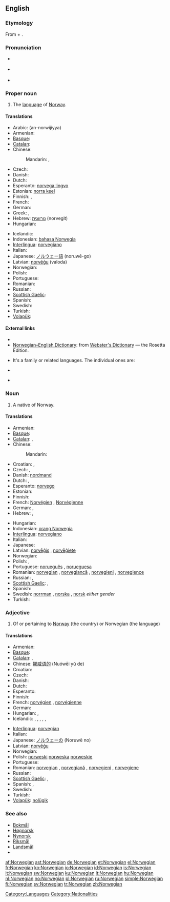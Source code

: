{{interwiktionary|code=no}}
==English==
{{wikipedia}}

===Etymology===
From {{etyl|ML.}} {{term|Norwegia|lang=la}} + {{term|-ian}}.

===Pronunciation===
* {{a|RP}} {{IPA|/nɔːˈwiː.dʒən/}}
* {{a|US}} {{IPA|/nɔːrˈwiː.dʒən/}}
* {{audio|en-us-Norwegian.ogg|Audio (US)}}
*: {{rhymes|iːdʒən}}

===Proper noun===
{{en-proper noun}}

# The [[language]] of [[Norway]].

====Translations====
{{trans-top|language of Norway}}
* Arabic: {{Arab|[[النرويجية|النُرْوِيجِيّة]]}} (an-norwijíyya) {{f}}
* Armenian: {{t-|hy|նորվեգերեն|tr=norvegeren}}
* [[Basque]]: {{t|eu|norvegiera|xs=Basque}}
* [[Catalan]]: {{t+|ca|noruec|m}}
* Chinese:
*: Mandarin: {{t|cmn|挪威語|sc=Hani}}, {{t|cmn|挪威语|tr=Nuówēiyǔ|sc=Hani}}
* Czech: {{t+|cs|norština|f}}
* Danish: {{t-|da|norsk}}
* Dutch: {{t+|nl|Noors|n}}
* Esperanto: [[norvega lingvo]]
* Estonian: [[norra keel]]
* Finnish: {{t+|fi|norjan kieli}}, {{t+|fi|norja}}
* French: {{t+|fr|norvégien|m}}
* German: {{t+|de|Norwegisch|n}}
* Greek: {{t+|el|νορβηγικά|n|p|tr=norviγiká}},  {{t|el|Νορβηγική|f|tr=norviγikí}}
* Hebrew: [[נורווגית]] (norvegit) {{f}}
* Hungarian: {{t+|hu|norvég}}
{{trans-mid}}
* Icelandic: {{t+|is|norska}}
* Indonesian: [[bahasa Norwegia]]
* [[Interlingua]]: [[norvegiano]]
* Italian: {{t+|it|norvegese|m}}
* Japanese: [[ノルウェー語]] (noruwē-go)
* Latvian: [[norvēģu]] (valoda)
* Norwegian: {{t+|no|norsk}}
* Polish: {{t+|pl|norweski|m}}
* Portuguese: {{t+|pt|norueguês|m}}
* Romanian: {{t+|ro|norvegiană|f}}
* Russian: {{t+|ru|норвежский|tr=norvéžskij}}
* [[Scottish Gaelic]]: {{t-|gd|Lochlannais|f|xs=Scottish Gaelic}}
* Spanish: {{t+|es|noruego|m}}
* Swedish: {{t+|sv|norska|c}}
* Turkish: {{t+|tr|Norveççe}}
* [[Volapük]]: {{t|vo|Norgänapük|xs=Volapük}}
{{trans-bottom}}

====External links====
* {{pedialite|Norwegian language}}
* [http://www.websters-online-dictionary.org/definition/Norwegian-english/ Norwegian–English Dictionary]: from [http://www.websters-online-dictionary.org/ Webster's Dictionary] — the Rosetta Edition.
* {{ISO 639|3code=nor|1code=no}} It's a family or related languages. The individual ones are:
{{top2}}
* {{ethnologue|lang=Bokmål|code=nob}}
{{mid2}}
* {{ethnologue|lang=Nynorsk|code=nno}}
{{bottom}}

===Noun===
{{en-noun}}

# A native of Norway.

====Translations====
{{trans-top|native of Norway}}
* Armenian: {{t|hy|նորվեգացի|tr=norvegac'i}}
* [[Basque]]: {{t|eu|norvegiar|xs=Basque}}
* [[Catalan]]: {{t+|ca|noruec|m}}, {{t-|ca|noruega|f}}
* Chinese:
*: Mandarin: {{t|zh|挪威人|tr=Nuówēi-rén|sc=Hani}}
* Croatian: {{t-|hr|Norvežanin|m|alt=Norvéžanin}}, {{t-|hr|Norvežanka|f|alt=Norvéžānka}}
* Czech: {{t+|cs|Nor|m}}, {{t+|cs|Norka|f}}
* Danish: [[nordmand]]
* Dutch: {{t+|nl|Noor|m}}, {{t+|nl|Noorse|f}}
* Esperanto: [[norvego]]
* Estonian: {{t-|et|norralane}}
* Finnish: {{t+|fi|norjalainen}}
* French: [[Norvégien]] {{m}}, [[Norvégienne]] {{f}}
* German: {{t+|de|Norweger|m}}, {{t+|de|Norwegerin|f}}
* Hebrew: {{t|he|נורווגי|m|tr=noruvegi|sc=Hebr}},  {{t|he|נורווגית|f|tr=norvegit|sc=Hebr}}
{{trans-mid}}
* Hungarian: {{t+|hu|norvég}}
* Indonesian: [[orang Norwegia]]
* [[Interlingua]]: [[norvegiano]]
* Italian: {{t+|it|norvegese|m|f}}
* Japanese: {{t|ja|ノルウェー人|tr=Noruwē-jin|sc=Jpan}}
* Latvian: [[norvēģis]] {{m}}, [[norvēģiete]] {{f}}
* Norwegian: {{t+|no|nordmann|m}}
* Polish: {{t+|pl|Norweg|m}}, {{t+|pl|Norweżka|f}}
* Portuguese: [[norueguês]] {{m}}, [[norueguesa]] {{f}}
* Romanian: [[norvegian]] {{m}}, [[norvegiancă]] {{f}}, [[norvegieni]] {{p}}, [[norvegience]] {{f|p}}
* Russian: {{t+|ru|норвежец|m|tr=norvéžets}}, {{t+|ru|норвежка|f|tr=norvéžka}}
* [[Scottish Gaelic]]: {{t-|gd|Nirribheach|m|xs=Scottish Gaelic}}, {{qualifier|dated}} {{t-|gd|Lochlannach|m|xs=Scottish Gaelic}}
* Spanish: {{t+|es|noruego|m}}
* Swedish: [[norrman]] {{m}}, [[norska]] {{f}}, [[norsk]] ''either gender''
* Turkish: {{t+|tr|Norveçli}}
{{trans-bottom}}

===Adjective===
{{en-adj}}

# Of or pertaining to [[Norway]] (the country) or Norwegian (the language)

====Translations====
{{trans-top|of or pertaining to Norway or Norwegian}}
* Armenian: {{t-|hy|նորվեգական|tr=norvegakan}}
* [[Basque]]: {{t|eu|norvegiar|xs=Basque}}
* [[Catalan]]: {{t+|ca|noruec|m}}, {{t-|ca|noruega|f}}
* Chinese: [[挪威语的]] (Nuówēi yǔ de)
* Croatian: {{t-|hr|norveški|alt=nòrveškī}}
* Czech: {{t-|cs|norský|m}}
* Danish: {{t-|da|norsk}}
* Dutch: {{t+|nl|Noors}}
* Esperanto: {{t-|eo|norvega|xs=Esperanto}}
* Finnish: {{t+|fi|norjalainen}}
* French: [[norvégien]] {{m}}, [[norvégienne]] {{f}}
* German: {{t+|de|norwegisch}}
* Hungarian: {{t+|hu|norvég}}, {{t|hu|norvégiai}}
* Icelandic: {{t-|is|norskur|m}}, {{t-|is|norsk|f}}, {{t-|is|norskt|n}}, {{t-|is|norskir|p}}, {{t-|is|norskar|f|p}}, {{t-|is|norsk|n|p}}
{{trans-mid}}
* [[Interlingua]]: [[norvegian]]
* Italian: {{t+|it|norvegese|m|f}}
* Japanese: [[ノルウェー]]の (Noruwē no)
* Latvian: [[norvēģu]]
* Norwegian: {{t+|no|norsk}}
* Polish: [[norweski]] {{m}} [[norweska]] {{f}} [[norweskie]] {{n}}
* Portuguese: {{t+|pt|norueguês}}
* Romanian: [[norvegian]] {{m}}, [[norvegiană]] {{f}}, [[norvegieni]] {{p}}, [[norvegiene]] {{f|p}}
* Russian: {{t+|ru|норвежский|tr=norvéžskij}}
* [[Scottish Gaelic]]: {{t-|gd|Nirribheach|xs=Scottish Gaelic}}, {{qualifier|dated}} {{t-|gd|Lochlannach|xs=Scottish Gaelic}}
* Spanish: {{t+|es|noruego|m}}, {{t-|es|noruega|f}}
* Swedish: {{t+|sv|norsk}}
* Turkish: {{t+|tr|Norveç}}
* [[Volapük]]: [[nolügik]]
{{trans-bottom}}

===See also===
* [[Bokmål]]
* [[Høgnorsk]]
* [[Nynorsk]]
* [[Riksmål]]
* [[Landsmål]]
* {{langcat}}

[[Category:Languages]]
[[Category:Nationalities]]

[[af:Norwegian]]
[[ast:Norwegian]]
[[de:Norwegian]]
[[et:Norwegian]]
[[el:Norwegian]]
[[fr:Norwegian]]
[[ko:Norwegian]]
[[io:Norwegian]]
[[id:Norwegian]]
[[is:Norwegian]]
[[it:Norwegian]]
[[sw:Norwegian]]
[[ku:Norwegian]]
[[lt:Norwegian]]
[[hu:Norwegian]]
[[nl:Norwegian]]
[[no:Norwegian]]
[[pl:Norwegian]]
[[ru:Norwegian]]
[[simple:Norwegian]]
[[fi:Norwegian]]
[[sv:Norwegian]]
[[tr:Norwegian]]
[[zh:Norwegian]]